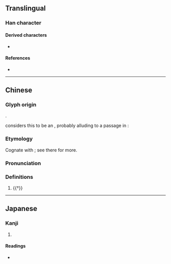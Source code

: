 {{character info/new}}
==Translingual==

===Han character===
{{Han char|rn=86|rad=火|as=06|sn=10|four=53200|canj=IHMF|ids=⿵戌火,⿵戊灭}}

====Derived characters====
* {{l|mul|滅}}

====References====
* {{Han ref|kx=0670.120|dkj=19007|dj=1079.070|hdz=21405.180|uh=70D5|ud=28885}}

----

==Chinese==
{{zh-forms}}

===Glyph origin===
{{Han etym}}
{{Han compound|戌|火|c1=p|c2=s|t2=fire|ls=psc}}.

''{{w|Shuowen}}'' considers this to be an {{Han compound|戌|火|t1=ninth month|t2=fire|ls=ic|nocap=y}}, probably alluding to a passage in ''{{w|Huainanzi}}'':
: {{zh-x|^火 生 於 寅，壯 於 午，死 於 戌|[The element] fire is born in the first month, is strong in the fifth month, and dies in the ninth month.|CL}}

===Etymology===
Cognate with {{och-l|滅}}; see there for more.

===Pronunciation===
{{zh-pron
|m=miè,xuè
|c=mit6
|mc=y
|oc=y
|cat=v
}}

===Definitions===
{{zh-hanzi}}

# {{†}} {{zh-original|滅|to [[extinguish]]; to [[destroy]]}}
#: {{zh-x|赫赫 ^宗周，^褒 ^姒 烕 之。|But the majestic honoured capital of Zhou,<br>Is being '''destroy'''ed by {{w|Bao Si|Si of Bao}}.|ref=Shijing}}

----

==Japanese==

===Kanji===
{{ja-kanji|grade=|rs=火06}}

# {{rfdef|ja|sort=火06}}

====Readings====
* {{ja-readings|on=[[けつ]] (ketsu), [[けち]] (kechi), [[べつ]] (betsu)|kun=[[ほろびる]] (horobiru), [[ほろぼす]] (horobosu)}}